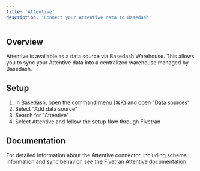 ```yaml
---
title: 'Attentive'
description: 'Connect your Attentive data to Basedash'
---
```


## Overview

Attentive is available as a data source via Basedash Warehouse. This allows you to sync your Attentive data into a centralized warehouse managed by Basedash.

## Setup

1. In Basedash, open the command menu (⌘K) and open "Data sources"
2. Select "Add data source"
3. Search for "Attentive"
4. Select Attentive and follow the setup flow through Fivetran

## Documentation

For detailed information about the Attentive connector, including schema information and sync behavior, see the [Fivetran Attentive documentation](https://fivetran.com/docs/connectors/applications/attentive).
